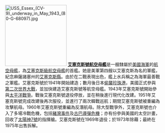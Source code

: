 [[File:USS_Essex_(CV-9)_underway_in_May_1943_(80-G-68097).jpg|200px]]
'''[[艾塞克斯號航空母艦|艾塞克斯號航空母艦]]'''是一艘隸屬於[[美國海軍|美國海軍]]的[[航空母艦|航空母艦]]，為[[艾塞克斯級航空母艦|艾塞克斯級航空母艦]]的首艦。她是美軍第四艘以艾塞克斯為名的軍艦，紀念麻薩諸塞州的[[艾塞克斯縣_(麻薩諸塞州)|艾塞克斯縣]]。由於在二戰表現出色，艦上水兵稱之為海軍最善戰之軍艦。艾塞克斯號於1941年開始建造；數月後日本[[偷襲珍珠港|偷襲珍珠港]]，美國正式參與[[第二次世界大戰|第二次世界大戰]]，並加快建造艾塞克斯號等航空母艦。1943年艾塞克斯號開始參與[[太平洋戰爭|太平洋戰爭]]。戰後艾塞克斯號退役停放，並在稍後進行現代化改建。1951年艾塞克斯號完成改建後再次服役，並進行了兩次韓戰巡航；期間艾塞克斯號被重編為攻擊航母。1960年艾塞克斯號重編為反潛航母。除大型戰爭外，艾塞克斯號也介入了多場冷戰危機，包括[[豬灣事件|豬灣事件]]及[[古巴導彈危機|古巴導彈危機]]；亦有份參與美國的太空計畫，回收了[[太陽神7號|太陽神7號]]的指揮艙。艾塞克斯號在1969年退役；於1973年除藉；最終在1975年出售拆解。